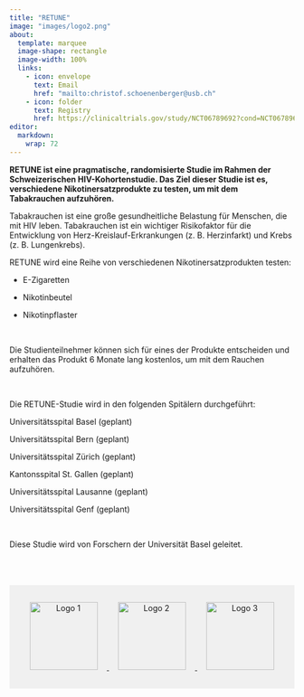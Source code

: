 ```yaml
---
title: "RETUNE"
image: "images/logo2.png"
about:
  template: marquee
  image-shape: rectangle
  image-width: 100%
  links:
    - icon: envelope
      text: Email
      href: "mailto:christof.schoenenberger@usb.ch"  
    - icon: folder
      text: Registry
      href: https://clinicaltrials.gov/study/NCT06789692?cond=NCT06789692&rank=1
editor: 
  markdown: 
    wrap: 72
---
```


**RETUNE ist eine pragmatische, randomisierte Studie im Rahmen der Schweizerischen HIV-Kohortenstudie. Das Ziel dieser Studie ist es, verschiedene Nikotinersatzprodukte zu testen, um mit dem Tabakrauchen aufzuhören.**

Tabakrauchen ist eine große gesundheitliche Belastung für Menschen, die mit HIV leben. Tabakrauchen ist ein wichtiger Risikofaktor für die Entwicklung von Herz-Kreislauf-Erkrankungen (z. B. Herzinfarkt) und Krebs (z. B. Lungenkrebs).

RETUNE wird eine Reihe von verschiedenen Nikotinersatzprodukten testen:

- E-Zigaretten

- Nikotinbeutel

- Nikotinpflaster


<p> </p>

Die Studienteilnehmer können sich für eines der Produkte entscheiden und erhalten das Produkt 6 Monate lang kostenlos, um mit dem Rauchen aufzuhören.

<p> </p>

Die RETUNE-Studie wird in den folgenden Spitälern durchgeführt:

Universitätsspital Basel (geplant)

Universitätsspital Bern (geplant)

Universitätsspital Zürich (geplant)

Kantonsspital St. Gallen (geplant)

Universitätsspital Lausanne (geplant)

Universitätsspital Genf (geplant)


<p> </p>

Diese Studie wird von Forschern der Universität Basel geleitet.

::: {style="background-color: #f0f0f0; padding: 1rem; text-align: center; margin-top: 4rem;"}
<p><a href="https://www.shcs.ch" target="_blank">
<img src="images/shcs_logo Kopie.jpg" alt="Logo 1" style="height:120px; margin: 0 1rem;"/>
</a>
<a href="https://www.tpf.admin.ch/tpf/de/home/fonds/tabakpraeventionsfonds.html" target="_blank">
<img src="images/logoBAG.png" alt="Logo 2" style="height:120px; margin: 0 1rem;"/>
</a>
<a href="https://www.snf.ch/en/RDtCf0PZrKDKwsI6/funding/careers/md-phd-programme" target="_blank">
<img src="images/SNSF.png" alt="Logo 3" style="height:120px; margin: 0 1rem;"/>
</a></p>
:::
